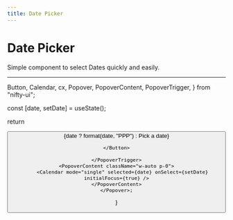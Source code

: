 ```yaml
---
title: Date Picker
---
```


# Date Picker

Simple component to select Dates quickly and easily.

---


  Button,
  Calendar,
  cx,
  Popover,
  PopoverContent,
  PopoverTrigger,
} from "nifty-ui";

  const [date, setDate] = useState();

return <Popover>

  <PopoverTrigger asChild>
    <Button
      variant="outline"
      className={cx('w-[280px] justify-start text-left font-normal', !date && 'text-muted-foreground')}
    >
      <IconCalendar className="mr-2 h-4 w-4" />
      {date ? format(date, "PPP") : <span>Pick a date</span>}

    </Button>

    </PopoverTrigger>
    <PopoverContent className="w-auto p-0">
        <Calendar mode="single" selected={date} onSelect={setDate} initialFocus={true} />
    </PopoverContent>
    </Popover>;

}

<div>
  <DatePickerDemo />
</div>
